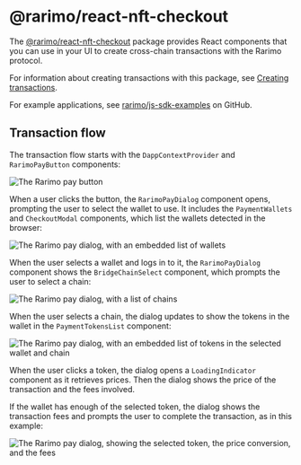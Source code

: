 ---
---

# @rarimo/react-nft-checkout

The [@rarimo/react-nft-checkout](https://www.npmjs.com/package/@rarimo/react-nft-checkout) package provides React components that you can use in your UI to create cross-chain transactions with the Rarimo protocol.

For information about creating transactions with this package, see [Creating transactions](../overview/creating-transactions).

For example applications, see [rarimo/js-sdk-examples](https://github.com/rarimo/js-sdk-examples/) on GitHub.

## Transaction flow

The transaction flow starts with the `DappContextProvider` and `RarimoPayButton` components:

![The Rarimo pay button](/img/sdk/RarimoPayButton.png)

When a user clicks the button, the `RarimoPayDialog` component opens, prompting the user to select the wallet to use.
It includes the `PaymentWallets` and `CheckoutModal` components, which list the wallets detected in the browser:

![The Rarimo pay dialog, with an embedded list of wallets](/img/sdk/RarimoPayDialog-wallets.png)

When the user selects a wallet and logs in to it, the `RarimoPayDialog` component shows the `BridgeChainSelect` component, which prompts the user to select a chain:

![The Rarimo pay dialog, with a list of chains](/img/sdk/RarimoPayDialog-chains.png)

When the user selects a chain, the dialog updates to show the tokens in the wallet in the `PaymentTokensList` component:

![The Rarimo pay dialog, with an embedded list of tokens in the selected wallet and chain](/img/sdk/RarimoPayDialog-tokens.png)

When the user clicks a token, the dialog opens a `LoadingIndicator` component as it retrieves prices.
Then the dialog shows the price of the transaction and the fees involved.

If the wallet has enough of the selected token, the dialog shows the transaction fees and prompts the user to complete the transaction, as in this example:

![The Rarimo pay dialog, showing the selected token, the price conversion, and the fees](/img/sdk/RarimoPayDialog-checkout.png)
